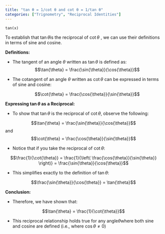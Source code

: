 ```yaml
---
title: "tan θ = 1/cot θ and cot θ = 1/tan θ"
categories: ["Trignometry", "Reciprocal Identities"]
---
```


```chart
tan(x)
```

To establish that $\tan{\theta}$is the reciprocal of $\cot{\theta}$ , we can use their definitions in terms of sine and cosine.

**Definitions:**

- The tangent of an angle $\theta$ written as $\tan{\theta}$ is defined as:
  $$\tan{\theta} = \frac{\sin{\theta}}{\cos{\theta}}$$
  
- The cotangent of an angle $\theta$ written as $\cot{\theta}$ can be expressed in terms of sine and cosine:

  $$\cot{\theta} = \frac{\cos{\theta}}{\sin{\theta}}$$
  
**Expressing $\tan{\theta}$ as a Reciprocal:**

- To show that $\tan{\theta}$ is the reciprocal of $\cot{\theta}$, observe the following:

$$\tan{\theta} = \frac{\sin{\theta}}{\cos{\theta}}$$and$$\cot{\theta} = \frac{\cos{\theta}}{\sin{\theta}}$$

- Notice that if you take the reciprocal of $\cot{\theta}$:

$$\frac{1}{\cot{\theta}} = \frac{1}{\left( \frac{\cos{\theta}}{\sin{\theta}} \right)} = \frac{\sin{\theta}}{\cos{\theta}}$$

- This simplifies exactly to the definition of $\tan{\theta}$:

$$\frac{\sin{\theta}}{\cos{\theta}} = \tan{\theta}$$

**Conclusion:**

- Therefore, we have shown that:

$$\tan{\theta} = \frac{1}{\cot{\theta}}$$

- This reciprocal relationship holds true for any angle$\theta$where both sine and cosine are defined (i.e., where $\cos{\theta} \neq 0$)